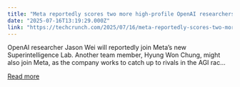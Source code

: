 ```yaml
---
title: "Meta reportedly scores two more high-profile OpenAI researchers"
date: "2025-07-16T13:19:29.000Z"
link: "https://techcrunch.com/2025/07/16/meta-reportedly-scores-two-more-high-profile-openai-researchers/"
---
```


OpenAI researcher Jason Wei will reportedly join Meta’s new Superintelligence Lab. Another team member, Hyung Won Chung, might also join Meta, as the company works to catch up to rivals in the AGI rac...

[Read more](https://techcrunch.com/2025/07/16/meta-reportedly-scores-two-more-high-profile-openai-researchers/)

